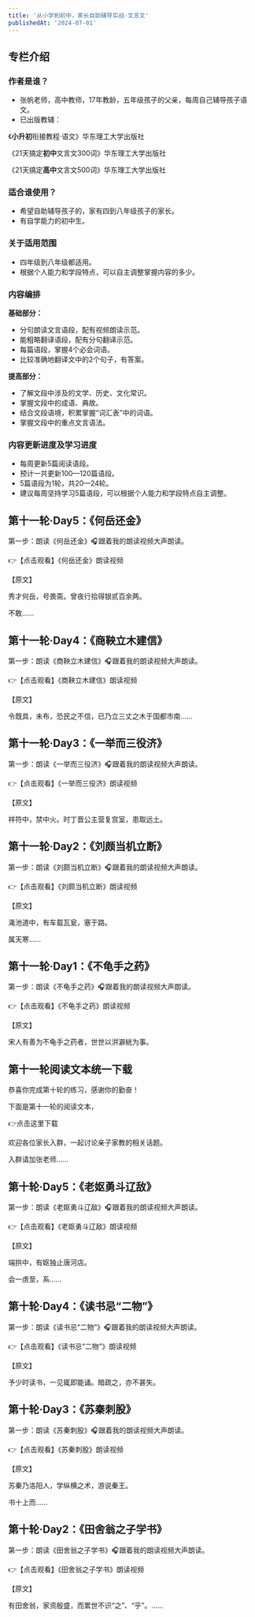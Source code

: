 ```yaml
---
title: '从小学到初中，家长自助辅导实战-文言文'
publishedAt: '2024-07-01'
---
```


## 专栏介绍

### 作者是谁？

* 张帆老师，高中教师，17年教龄，五年级孩子的父亲，每周自己辅导孩子语文。
* 已出版教辅：

《**小升初**衔接教程·语文》华东理工大学出版社

《21天搞定**初中**文言文300词》华东理工大学出版社

《21天搞定**高中**文言文500词》华东理工大学出版社

### **适合谁使用？**

* 希望自助辅导孩子的，家有四到八年级孩子的家长。
* 有自学能力的初中生。

### 关于适用范围

* 四年级到八年级都适用。
* 根据个人能力和学段特点，可以自主调整掌握内容的多少。

### 内容编排

**基础部分：**

* 分句朗读文言语段，配有视频朗读示范。
* 能粗略翻译语段，配有分句翻译示范。
* 每篇语段，掌握4个必会词语。
* 比较准确地翻译文中的2个句子，有答案。

**提高部分：**

* 了解文段中涉及的文学、历史、文化常识。
* 掌握文段中的成语、典故。
* 结合文段语境，积累掌握“词汇表”中的词语。
* 掌握文段中的重点文言语法。

### 内容更新进度及学习进度

* 每周更新5篇阅读语段。
* 预计一共更新100—120篇语段。
* 5篇语段为1轮，共20—24轮。
* 建议每周坚持学习5篇语段，可以根据个人能力和学段特点自主调整。


## 第十一轮·Day5：《何岳还金》
第一步：朗读《何岳还金》🎧跟着我的朗读视频大声朗读。

👉【点击观看】《何岳还金》朗读视频

【原文】

秀才何岳，号畏斋。曾夜行拾得银贰百余两。

不敢......

## 第十一轮·Day4：《商鞅立木建信》
第一步：朗读《商鞅立木建信》🎧跟着我的朗读视频大声朗读。

👉【点击观看】《商鞅立木建信》朗读视频

【原文】

令既具，未布，恐民之不信，已乃立三丈之木于国都市南......

## 第十一轮·Day3：《一举而三役济》
第一步：朗读《一举而三役济》🎧跟着我的朗读视频大声朗读。

👉【点击观看】《一举而三役济》朗读视频

【原文】

祥符中，禁中火。时丁晋公主营复宫室，患取远土。

## 第十一轮·Day2：《刘颇当机立断》
第一步：朗读《刘颇当机立断》🎧跟着我的朗读视频大声朗读。

👉【点击观看】《刘颇当机立断》朗读视频

【原文】

渑池道中，有车载瓦瓮，塞于路。

属天寒......

## 第十一轮·Day1：《不龟手之药》
第一步：朗读《不龟手之药》🎧跟着我的朗读视频大声朗读。

👉【点击观看】《不龟手之药》朗读视频

【原文】

宋人有善为不龟手之药者，世世以洴澼絖为事。

## 第十一轮阅读文本统一下载
恭喜你完成第十轮的练习，感谢你的勤奋！

下面是第十一轮的阅读文本，

👉点击这里下载

欢迎各位家长入群，一起讨论亲子家教的相关话题。

入群请加张老师......

## 第十轮·Day5：《老妪勇斗辽敌》
第一步：朗读《老妪勇斗辽敌》🎧跟着我的朗读视频大声朗读。

👉【点击观看】《老妪勇斗辽敌》朗读视频

【原文】

端拱中，有妪独止唐河店。

会一虏至，系......

## 第十轮·Day4：《读书忌“二物”》
第一步：朗读《读书忌“二物”》🎧跟着我的朗读视频大声朗读。

👉【点击观看】《读书忌“二物”》朗读视频

【原文】

予少时读书，一见辄即能诵。暗疏之，亦不甚失。

## 第十轮·Day3：《苏秦刺股》
第一步：朗读《苏秦刺股》🎧跟着我的朗读视频大声朗读。

👉【点击观看】《苏秦刺股》朗读视频

【原文】

苏秦乃洛阳人，学纵横之术，游说秦王。

书十上而......

## 第十轮·Day2：《田舍翁之子学书》
第一步：朗读《田舍翁之子学书》🎧跟着我的朗读视频大声朗读。

👉【点击观看】《田舍翁之子学书》朗读视频

【原文】

有田舍翁，家资殷盛，而累世不识“之”、“乎”。......

